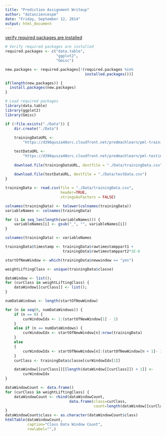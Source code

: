 ```yaml
---
title: "Prediction Assignment Writeup"
author: "datasciencespm"
date: "Friday, September 12, 2014"
output: html_document
---
```

[verify required packages are installed][1]
```r

# Verify required packages are installed
required.packages <- c("data.table",
                       "ggplot2",
                       "Gmisc")

new.packages <- required.packages[!(required.packages %in% 
                                    installed.packages())]

if(length(new.packages)) {
  install.packages(new.packages)
} 

# Load required packages
library(data.table)
library(ggplot2)
library(Gmisc)
```

```r
if (!file.exists("./Data")) {
    dir.create("./Data")
    
    trainingDataURL <- 
        "https://d396qusza40orc.cloudfront.net/predmachlearn/pml-training.csv"

    testDataURL <-
        "https://d396qusza40orc.cloudfront.net/predmachlearn/pml-testing.csv"
    
    download.file(trainingDataURL, destfile = "./Data/trainingData.csv")
    
    download.file(testDataURL, destfile = "./Data/testData.csv")
}

trainingData <- read.csv(file = "./Data/trainingData.csv",
                         header=TRUE,
                         stringsAsFactors = FALSE)

colnames(trainingData) <- tolower(colnames(trainingData))
variableNames <- colnames(trainingData)

for (i in seq_len(length(variableNames))) {
    variableNames[i] <- gsub("_", "", variableNames[i])
}

colnames(trainingData) <- variableNames

trainingData$timestamp <- trainingData$rawtimestamppart1 + 
                          trainingData$rawtimestamppart2*1E-6
```

```r
startOfNewWindow <- which(trainingData$newwindow == "yes")

weightLiftingClass <- unique(trainingData$classe)

dataWindow <- list();
for (curClass in weightLiftingClass) {
    dataWindow[[curClass]] <- list();    
}

numDataWindows <- length(startOfNewWindow)

for (n in seq(0, numDataWindows)) {
    if (n == 0) {
        curWindowIdx <- 1:(startOfNewWindow[1] - 1)
    }
    else if (n == numDataWindows) {
        curWindowIdx <- startOfNewWindow[n]:nrow(trainingData)
    }
    else
    {
        curWindowIdx <- startOfNewWindow[n]:(startOfNewWindow[n + 1]- 1)
    }
    curClass <- trainingData$classe[curWindowIdx[1]]

    dataWindow[[curClass]][[length(dataWindow[[curClass]]) + 1]] <- 
        curWindowIdx
}

dataWindowCount <- data.frame()
for (curClass in weightLiftingClass) {
    dataWindowCount <- rbind(dataWindowCount,
                             data.frame(class=curClass,
                                        count=length(dataWindow[[curClass]])))
}
dataWindowCount$class <- as.character(dataWindowCount$class)
htmlTable(dataWindowCount,
          caption="Class Data Window Count",
          rowlabel="",)
```

[1]: http://stackoverflow.com/questions/9341635/how-can-i-check-for-installed-r-packages-before-running-install-packages
[2]: http://stackoverflow.com/questions/4605206/drop-columns-r-data-frame
[3]: http://stackoverflow.com/questions/5430338/remove-data-frame-row-names-when-using-xtable
[4]: http://tex.stackexchange.com/questions/165329/controlling-formatting-options-for-xtable


